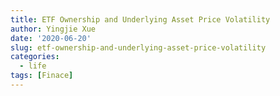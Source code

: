 ```yaml
---
title: ETF Ownership and Underlying Asset Price Volatility
author: Yingjie Xue
date: '2020-06-20'
slug: etf-ownership-and-underlying-asset-price-volatility
categories:
  - life
tags: [Finace]
---
```

